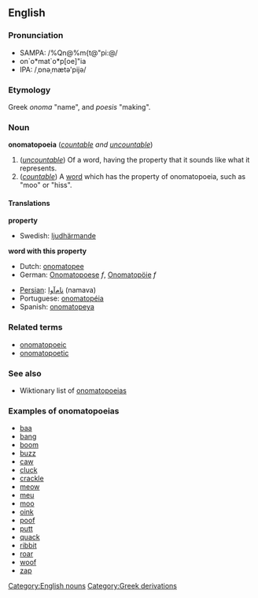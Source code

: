 {{wikipedia}}
==English==

===Pronunciation===
*SAMPA: /%Qn@%m{t@"pi:@/
*on`o*mat`o*p[oe]"ia
*IPA: /ˌɒnəˌmætə'pijə/
===Etymology===
Greek ''onoma'' "name", and ''poesis'' "making".
===Noun===
'''onomatopoeia''' (''[[countable]] and [[uncountable]]'')

#(''[[uncountable]]'') Of a word, having the property that it sounds like what it represents.
#(''[[countable]]'') A [[word]] which has the property of onomatopoeia, such as "moo" or "hiss".

====Translations====

'''property'''
{{top}}
{{mid}}
*Swedish: [[ljudhärmande]]
{{bottom}}

'''word with this property'''
{{top}}
*Dutch: [[onomatopee]]
*German: [[Onomatopoese]] ''f'', [[Onomatopöie]] ''f''
{{mid}}
*[[Persian]]: [[نام‌آوا]] (namava)
*Portuguese: [[onomatopéia]]
*Spanish: [[onomatopeya]]
{{bottom}}

===Related terms===
*[[onomatopoeic]]
*[[onomatopoetic]]

===See also===
*Wiktionary list of [[:Category:Onomatopoeia|onomatopoeias]]

===Examples of onomatopoeias===
*[[baa]]
*[[bang]]
*[[boom]]
*[[buzz]]
*[[caw]]
*[[cluck]]
*[[crackle]]
*[[meow]]
*[[meu]]
*[[moo]]
*[[oink]]
*[[poof]]
*[[putt]]
*[[quack]]
*[[ribbit]]
*[[roar]]
*[[woof]]
*[[zap]]


[[Category:English nouns]]
[[Category:Greek derivations]]